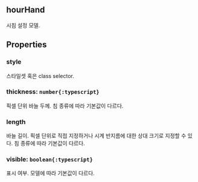 ## hourHand
시침 설정 모델.
## Properties

### style
스타일셋 혹은 class selector.  

### thickness: `number{:typescript}`
픽셀 단위 바늘 두께.
침 종류에 따라 기본값이 다르다.  

### length
바늘 길이.
픽셀 단위로 직접 지정하거나 시계 반지름에 대한 상대 크기로 지정할 수 있다.
침 종류에 따라 기본값이 다르다.  

### visible: `boolean{:typescript}`
표시 여부.
모델에 따라 기본값이 다르다.  
